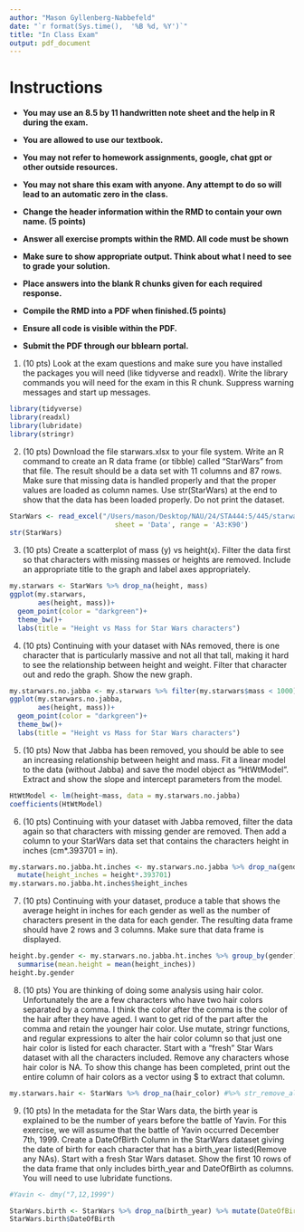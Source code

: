 ```yaml
---
author: "Mason Gyllenberg-Nabbefeld"
date: "`r format(Sys.time(),  '%B %d, %Y')`"
title: "In Class Exam"
output: pdf_document
---
```


# Instructions

* **You may use an 8.5 by 11 handwritten note sheet and the help in R during the exam.**

* **You are allowed to use our textbook.**

* **You may not refer to homework assignments, google, chat gpt or other outside resources.**

* **You may not share this exam with anyone.  Any attempt to do so will lead to an automatic zero in the class.**

* **Change the header information within the RMD to contain your own name. (5 points)**

* **Answer all exercise prompts within the RMD.  All code must be shown**

* **Make sure to show appropriate output.  Think about what I need to see to grade your solution.**

* **Place answers into the blank R chunks given for each required response.**

* **Compile the RMD into a PDF when finished.(5 points)**

* **Ensure all code is visible within the PDF.**

* **Submit the PDF through our bblearn portal.**


1.  (10 pts) Look at the exam questions and make sure you have installed the packages you will need (like tidyverse and readxl). Write the library commands you will need for the exam in this R chunk.  Suppress warning messages and start up messages.

```r
library(tidyverse)
library(readxl)
library(lubridate)
library(stringr)
```

2.  (10 pts) Download the file starwars.xlsx to your file system.  Write an R command to create an R data frame (or tibble) called "StarWars"  from that file.  The result should be a data set with 11 columns and  87 rows.  Make sure that missing data is handled properly and that the proper values are loaded as column names.  Use str(StarWars) at the end to show that the data has been loaded properly.  Do not print the dataset.
```r
StarWars <- read_excel("/Users/mason/Desktop/NAU/24/STA444:5/445/starwars.xlsx",
                          sheet = 'Data', range = 'A3:K90')
str(StarWars)
```

3.  (10 pts) Create a scatterplot of mass (y) vs height(x). Filter the data first so that characters with missing masses or heights are removed.  Include an  appropriate title to the graph and label axes appropriately.

```r
my.starwars <- StarWars %>% drop_na(height, mass)
ggplot(my.starwars,
       aes(height, mass))+
  geom_point(color = "darkgreen")+
  theme_bw()+
  labs(title = "Height vs Mass for Star Wars characters")
```
4.  (10 pts) Continuing with your dataset with NAs removed, there is one character that is particularly massive and not all that tall, making it hard to see the relationship between height and weight.  Filter that character out and redo the graph.  Show the new graph.

```r
my.starwars.no.jabba <- my.starwars %>% filter(my.starwars$mass < 1000)
ggplot(my.starwars.no.jabba,
       aes(height, mass))+
  geom_point(color = "darkgreen")+
  theme_bw()+
  labs(title = "Height vs Mass for Star Wars characters")
```

5.  (10 pts) Now that Jabba has been removed, you should be able to see an increasing relationship between height and mass.  Fit a linear model to the data (without Jabba) and save the model object as "HtWtModel".  Extract and show the slope and intercept parameters from the model.

```r
HtWtModel <- lm(height~mass, data = my.starwars.no.jabba)
coefficients(HtWtModel)
```

6.  (10 pts) Continuing with your dataset with Jabba removed, filter the data again so that characters with missing gender are removed. Then add a column to your StarWars data set that contains the characters height in inches (cm*.393701 = in). 

```r
my.starwars.no.jabba.ht.inches <- my.starwars.no.jabba %>% drop_na(gender) %>% 
  mutate(height_inches = height*.393701)
my.starwars.no.jabba.ht.inches$height_inches
```
7.  (10 pts) Continuing with your dataset, produce a table that shows the average height in inches for each gender as well as the number of characters present in the data for each gender. The resulting data frame should have  2 rows and 3 columns.  Make sure that data frame is displayed.

```r
height.by.gender <- my.starwars.no.jabba.ht.inches %>% group_by(gender) %>% 
  summarise(mean.height = mean(height_inches))
height.by.gender
```
8.  (10 pts) You are thinking of doing some analysis using hair color.  Unfortunately the are a few characters who have two hair colors separated by a comma.  I think the color after the comma is the color of the hair after they have aged.  I want to get rid of the part after the comma and retain the younger hair color.  Use mutate, stringr functions, and regular expressions to alter the hair color column so that just one hair color is listed for each character.  Start with a "fresh" Star Wars dataset with all the characters included.  Remove any characters whose hair color is NA.   To show this change has been completed, print out the entire column of hair colors as a vector using $ to extract that column.


```r
my.starwars.hair <- StarWars %>% drop_na(hair_color) #%>% str_remove_all(hair_color, '\\,\\W+')
```
9.  (10 pts) In the metadata for the Star Wars data, the birth year is explained to be the number of years before the battle of Yavin.  For this exercise, we will assume that the battle of Yavin occurred December 7th, 1999.  Create a DateOfBirth Column in the StarWars dataset giving the date of birth for each character that has a birth_year listed(Remove any NAs). Start with a fresh Star Wars dataset.  Show the first 10 rows of the data frame that only includes birth_year and DateOfBirth as columns. You will need to use lubridate functions.

```r
#Yavin <- dmy("7,12,1999")

StarWars.birth <- StarWars %>% drop_na(birth_year) %>% mutate(DateOfBirth = 1999 - birth_year)
StarWars.birth$DateOfBirth
```
